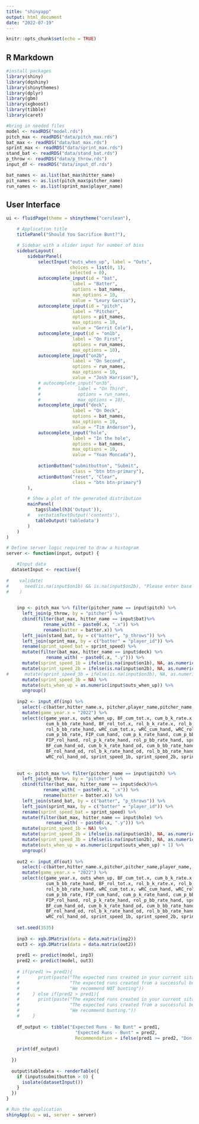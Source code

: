 ```yaml
---
title: "shinyapp"
output: html_document
date: "2022-07-19"
---
```


```r
knitr::opts_chunk$set(echo = TRUE)
```

## R Markdown

```r
#install packages
library(shiny)
library(dqshiny)
library(shinythemes)
library(dplyr)
library(gbm)
library(xgboost)
library(tibble)
library(caret)
```

```r
#bring in needed files
model <- readRDS("model.rds")
pitch_max <- readRDS("data/pitch_max.rds")
bat_max <- readRDS("data/bat_max.rds")
sprint_max <- readRDS("data/sprint_max.rds")
stand_bat <- readRDS("data/stand_bat.rds")
p_throw <- readRDS("data/p_throw.rds")
input_df <- readRDS("data/input_df.rds")

bat_names <- as.list(bat_max$hitter_name)
pit_names <- as.list(pitch_max$pitcher_name)
run_names <- as.list(sprint_max$player_name)

```


## User Interface

```r
ui <- fluidPage(theme = shinytheme("cerulean"),

    # Application title
    titlePanel("Should You Sacrifice Bunt?"),

    # Sidebar with a slider input for number of bins 
    sidebarLayout(
        sidebarPanel(
            selectInput("outs_when_up", label = "Outs",
                        choices = list(0, 1),
                        selected = 0),
            autocomplete_input(id = "bat",
                         label = "Batter",
                         options = bat_names,
                         max_options = 10,
                         value = "Leury Garcia"),
            autocomplete_input(id = "pitch",
                         label = "Pitcher",
                         options = pit_names,
                         max_options = 10,
                         value = "Gerrit Cole"),
            autocomplete_input(id = "on1b",
                         label = "On First",
                         options = run_names,
                         max_options = 10),
            autocomplete_input("on2b",
                         label = "On Second",
                         options = run_names,
                         max_options = 10,
                         value = "Josh Harrison"),
            # autocomplete_input("on3b",
            #              label = "On Third",
            #              options = run_names,
            #              max_options = 10),
            autocomplete_input("deck",
                         label = "On Deck",
                         options = bat_names,
                         max_options = 10,
                         value = "Tim Anderson"),
            autocomplete_input("hole",
                         label = "In the hole",
                         options = bat_names,
                         max_options = 10,
                         value = "Yoan Moncada"),
            
            actionButton("submitbutton", "Submit", 
                         class = "btn btn-primary"),
            actionButton("reset", "Clear", 
                         class = "btn btn-primary")
        ),

        # Show a plot of the generated distribution
        mainPanel(
           tags$label(h3('Output')),
        #   verbatimTextOutput('contents'),
           tableOutput('tabledata')
        )
    )
)

# Define server logic required to draw a histogram
server <- function(input, output) {

    #Input data
  datasetInput <- reactive({
    
#    validate(
#      need(is.na(input$on1b) && is.na(input$on2b), "Please enter base runner.")
#    )
    

    inp <- pitch_max %>% filter(pitcher_name == input$pitch) %>%
      left_join(p_throw, by = "pitcher") %>%
      cbind(filter(bat_max, hitter_name == input$bat)%>%
              rename_with( ~ paste0(.x, ".x")) %>%
              rename(batter = batter.x)) %>%
      left_join(stand_bat, by = c("batter", "p_throws")) %>%
      left_join(sprint_max, by = c("batter" = "player_id")) %>%
      rename(sprint_speed_bat = sprint_speed) %>%
      mutate(filter(bat_max, hitter_name == input$deck) %>%
               rename_with( ~ paste0(.x, ".y"))) %>%
      mutate(sprint_speed_1b = ifelse(is.na(input$on1b), NA, as.numeric(filter(sprint_max, player_name == input$on1b)[2]))) %>%
      mutate(sprint_speed_2b = ifelse(is.na(input$on2b), NA, as.numeric(filter(sprint_max, player_name == input$on2b)[2]))) %>%
#      mutate(sprint_speed_3b = ifelse(is.na(input$on3b), NA, as.numeric(filter(sprint_max, player_name == input$on3b)[2]))) %>%
      mutate(sprint_speed_3b = NA) %>%
      mutate(outs_when_up = as.numeric(input$outs_when_up)) %>%
      ungroup()
    
    inp2 <- input_df(inp) %>%
      select(-c(batter,hitter_name.x, pitcher,player_name,pitcher_name,hitter_name.y, batter.y, stand, p_throws)) %>%
      mutate(game_year.x = "2022") %>%
      select(c(game_year.x, outs_when_up, BF_cum_tot.x, cum_b_k_rate.x, cum_b_bb_rate.x, BF_cum_hand, cum_b_k_rate_hand,
               cum_b_bb_rate_hand, BF_rol_tot.x, rol_b_k_rate.x, rol_b_bb_rate.x, BF_rol_hand, rol_b_k_rate_hand,
               rol_b_bb_rate_hand, wRC_cum_tot.x, wRC_cum_hand, wRC_rol_tot.x, wRC_rol_hand, FIP_cum_tot, cum_p_k_rate,
               cum_p_bb_rate, FIP_cum_hand, cum_p_k_rate_hand, cum_p_bb_rate_hand, FIP_rol_tot, rol_p_k_rate, rol_p_bb_rate,
               FIP_rol_hand, rol_p_k_rate_hand, rol_p_bb_rate_hand, sprint_speed_bat, BF_cum_tot.y, cum_b_k_rate.y, cum_b_bb_rate.y,
               BF_cum_hand_od, cum_b_k_rate_hand_od, cum_b_bb_rate_hand_od, BF_rol_tot.y, rol_b_k_rate.y, rol_b_bb_rate.y,
               BF_rol_hand_od, rol_b_k_rate_hand_od, rol_b_bb_rate_hand_od, wRC_cum_tot.y, wRC_cum_hand_od, wRC_rol_tot.y,
               wRC_rol_hand_od, sprint_speed_1b, sprint_speed_2b, sprint_speed_3b))
    
    
    out <- pitch_max %>% filter(pitcher_name == input$pitch) %>%
      left_join(p_throw, by = "pitcher") %>%
      cbind(filter(bat_max, hitter_name == input$deck)%>%
              rename_with( ~ paste0(.x, ".x")) %>%
              rename(batter = batter.x)) %>%
      left_join(stand_bat, by = c("batter", "p_throws")) %>%
      left_join(sprint_max, by = c("batter" = "player_id")) %>%
      rename(sprint_speed_bat = sprint_speed) %>%
      mutate(filter(bat_max, hitter_name == input$hole) %>%
               rename_with( ~ paste0(.x, ".y"))) %>%
      mutate(sprint_speed_1b = NA) %>%
      mutate(sprint_speed_2b = ifelse(is.na(input$on1b), NA, as.numeric(filter(sprint_max, player_name == input$on1b)[2]))) %>%
      mutate(sprint_speed_3b = ifelse(is.na(input$on2b), NA, as.numeric(filter(sprint_max, player_name == input$on2b)[2]))) %>%
      mutate(outs_when_up = as.numeric(input$outs_when_up) + 1) %>%
      ungroup()
    
    out2 <- input_df(out) %>%
      select(-c(batter,hitter_name.x,pitcher,pitcher_name,player_name, batter.y,hitter_name.y, stand, p_throws)) %>%
      mutate(game_year.x = "2022") %>%
      select(c(game_year.x, outs_when_up, BF_cum_tot.x, cum_b_k_rate.x, cum_b_bb_rate.x, BF_cum_hand, cum_b_k_rate_hand,
               cum_b_bb_rate_hand, BF_rol_tot.x, rol_b_k_rate.x, rol_b_bb_rate.x, BF_rol_hand, rol_b_k_rate_hand,
               rol_b_bb_rate_hand, wRC_cum_tot.x, wRC_cum_hand, wRC_rol_tot.x, wRC_rol_hand, FIP_cum_tot, cum_p_k_rate,
               cum_p_bb_rate, FIP_cum_hand, cum_p_k_rate_hand, cum_p_bb_rate_hand, FIP_rol_tot, rol_p_k_rate, rol_p_bb_rate,
               FIP_rol_hand, rol_p_k_rate_hand, rol_p_bb_rate_hand, sprint_speed_bat, BF_cum_tot.y, cum_b_k_rate.y, cum_b_bb_rate.y,
               BF_cum_hand_od, cum_b_k_rate_hand_od, cum_b_bb_rate_hand_od, BF_rol_tot.y, rol_b_k_rate.y, rol_b_bb_rate.y,
               BF_rol_hand_od, rol_b_k_rate_hand_od, rol_b_bb_rate_hand_od, wRC_cum_tot.y, wRC_cum_hand_od, wRC_rol_tot.y,
               wRC_rol_hand_od, sprint_speed_1b, sprint_speed_2b, sprint_speed_3b))
    
    set.seed(3535)
    
    inp3 <- xgb.DMatrix(data = data.matrix(inp2))
    out3 <- xgb.DMatrix(data = data.matrix(out2))
    
    pred1 <- predict(model, inp3)
    pred2 <- predict(model, out3)
    
    # if(pred1 >= pred2){
    #       print(paste("The expected runs created in your current sitation is", round(pred1,4),
    #                   "The expected runs created from a successful bunt is", round(pred2,4),
    #                   "We recommend NOT bunting"))
    #     } else if(pred2 > pred1){
    #       print(paste("The expected runs created in your current sitation is", pred1, "..",
    #                   "The expected runs created from a successful bunt is", pred2, ".",
    #                   "We recommend bunting."))
    #     }
    
    df_output <- tibble("Expected Runs - No Bunt" = pred1,
                          "Expected Runs - Bunt" = pred2,
                          Recommendation = ifelse(pred1 >= pred2, "Don't Bunt", "Bunt"))
    
    print(df_output)
    
  })
  
  output$tabledata <- renderTable({
    if (input$submitbutton > 0) {
      isolate(datasetInput())
    }
  })
}

# Run the application 
shinyApp(ui = ui, server = server)
```



